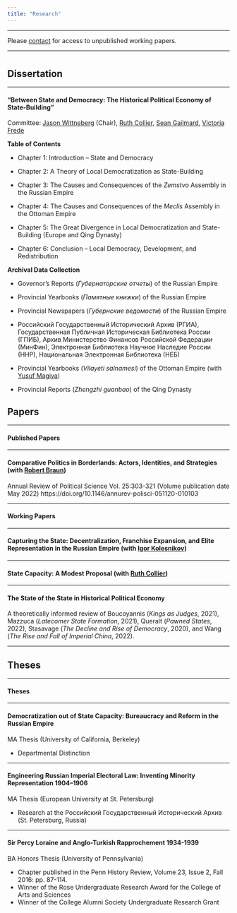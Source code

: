 ```yaml
---
title: "Research"
---
```


---

Please [contact](mailto:ojk@berkeley.edu) for access to unpublished working papers.

---

# {.tabset .tabset-fade}

## Dissertation

---

#### __“Between State and Democracy: The Historical Political Economy of State-Building”__

Committee: [Jason Wittneberg](https://polisci.berkeley.edu/people/person/jason-wittenberg) (Chair), [Ruth Collier](https://polisci.berkeley.edu/people/person/ruth-b-collier), [Sean Gailmard](https://polisci.berkeley.edu/people/person/sean-p-gailmard), [Victoria Frede](https://history.berkeley.edu/victoria-frede)

**Table of Contents**

* Chapter 1: Introduction -- State and Democracy

* Chapter 2: A Theory of Local Democratization as State-Building

* Chapter 3: The Causes and Consequences of the *Zemstvo* Assembly in the Russian Empire

* Chapter 4: The Causes and Consequences of the *Meclis* Assembly in the Ottoman Empire

* Chapter 5: The Great Divergence in Local Democratization and State-Building (Europe and Qing Dynasty)

* Chapter 6: Conclusion -- Local Democracy, Development, and Redistribution

**Archival Data Collection**

* Governor's Reports (*Губернаторские отчеты*) of the Russian Empire

* Provincial Yearbooks (*Памятные книжки*) of the Russian Empire

* Provincial Newspapers (*Губернские ведомости*) of the Russian Empire

* Российский Государственный Исторический Архив (РГИА), Государственная Публичная Историческая Библиотека России (ГПИБ), Архив Министерство Финансов Российской Федерации (МинФин), Электронная Библиотека Научное Наследие России (ННР), Национальная Электронная Библиотека (НЕБ)

* Provincial Yearbooks (*Vilayeti salnamesi*) of the Ottoman Empire (with [Yusuf Magiya](https://www.yusufmagiya.com))

* Provincial Reports (*Zhengzhi guanbao*) of the Qing Dynasty

## Papers

---

<h4>Published Papers</h4>

---

#### __Comparative Politics in Borderlands: Actors, Identities, and Strategies__ (with [Robert Braun](https://sociology.berkeley.edu/faculty/robert-braun))

Annual Review of Political Science
Vol. 25:303-321 (Volume publication date May 2022) 
https://doi.org/10.1146/annurev-polisci-051120-010103

---

<h4>Working Papers</h4>

---

#### __Capturing the State: Decentralization, Franchise Expansion, and Elite Representation in the Russian Empire__ (with [Igor Kolesnikov](https://polisci.berkeley.edu/people/person/igorkolesnikov))

---

#### __State Capacity: A Modest Proposal__ (with [Ruth Collier](https://polisci.berkeley.edu/people/person/ruth-b-collier))

---

#### __The State of the State in Historical Political Economy__ ####

A theoretically informed review of Boucoyannis (*Kings as Judges*, 2021), Mazzuca (*Latecomer State Formation*, 2021), Queralt (*Pawned States*, 2022), Stasavage (*The Decline and Rise of Democracy*, 2020), and Wang (*The Rise and Fall of Imperial China*, 2022).

---

#### 

## Theses

---

<h4>Theses</h4>

---

#### __Democratization out of State Capacity: Bureaucracy and Reform in the Russian Empire__

MA Thesis (University of California, Berkeley)

* Departmental Distinction

---

#### __Engineering Russian Imperial Electoral Law: Inventing Minority Representation 1904–1906__

MA Thesis (European University at St. Petersburg)

* Research at the Российский Государственный Исторический Архив (St. Petersburg, Russia)

---

#### __Sir Percy Loraine and Anglo-Turkish Rapprochement 1934-1939__

BA Honors Thesis (University of Pennsylvania)

* Chapter published in the Penn History Review, Volume 23, Issue 2, Fall 2016: pp. 87-114.
* Winner of the Rose Undergraduate Research Award for the College of Arts and Sciences
* Winner of the College Alumni Society Undergraduate Research Grant
